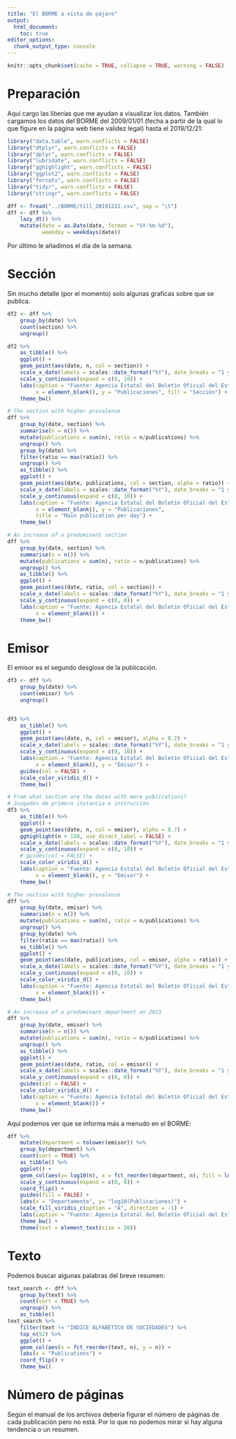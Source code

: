 ```yaml
---
title: "El BORME a vista de pájaro"
output:
  html_document:
    toc: true
editor_options: 
  chunk_output_type: console
---
```


```r
knitr::opts_chunk$set(cache = TRUE, collapse = TRUE, warning = FALSE)
```

# Preparación

Aquí cargo las liberías que me ayudan a visualizar los datos. 
También cargamos los datos del BORME del 2009/01/01 (fecha a partir de la qual lo que figure en la página web tiene validez legal) hasta el 2019/12/21:

```r
library("data.table", warn.conflicts = FALSE)
library("dtplyr", warn.conflicts = FALSE)
library("dplyr", warn.conflicts = FALSE)
library("lubridate", warn.conflicts = FALSE)
library("gghighlight", warn.conflicts = FALSE)
library("ggplot2", warn.conflicts = FALSE)
library("forcats", warn.conflicts = FALSE)
library("tidyr", warn.conflicts = FALSE)
library("stringr", warn.conflicts = FALSE)

dff <- fread("../BORME/till_20191221.csv", sep = "\t")
dff <- dff %>% 
    lazy_dt() %>% 
    mutate(date = as.Date(date, format = "%Y-%m-%d"),
           weekday = weekdays(date))
```

Por último le añadimos el día de la semana.

# Sección

Sin mucho detalle (por el momento) solo algunas graficas sobre que se publica.

```r
df2 <- dff %>% 
    group_by(date) %>% 
    count(section) %>% 
    ungroup()

df2 %>%
    as_tibble() %>% 
    ggplot() +
    geom_point(aes(date, n, col = section)) +
    scale_x_date(labels = scales::date_format("%Y"), date_breaks = "1 year") +
    scale_y_continuous(expand = c(0, 10)) +
    labs(caption = "Fuente: Agencia Estatal del Boletín Oficial del Estado",
         x = element_blank(), y = "Publicaciones", fill = "Sección") +
    theme_bw()

# The section with higher prevalence
dff %>% 
    group_by(date, section) %>% 
    summarise(n = n()) %>% 
    mutate(publications = sum(n), ratio = n/publications) %>% 
    ungroup() %>% 
    group_by(date) %>% 
    filter(ratio == max(ratio)) %>% 
    ungroup() %>% 
    as_tibble() %>% 
    ggplot() +
    geom_point(aes(date, publications, col = section, alpha = ratio)) +
    scale_x_date(labels = scales::date_format("%Y"), date_breaks = "1 year") +
    scale_y_continuous(expand = c(0, 10)) +
    labs(caption = "Fuente: Agencia Estatal del Boletín Oficial del Estado",
         x = element_blank(), y = "Publicaciones", 
         title = "Main publication per day") +
    theme_bw()

# An increase of a predominant section
dff %>% 
    group_by(date, section) %>% 
    summarise(n = n()) %>% 
    mutate(publications = sum(n), ratio = n/publications) %>% 
    ungroup() %>% 
    as_tibble() %>% 
    ggplot() +
    geom_point(aes(date, ratio, col = section)) +
    scale_x_date(labels = scales::date_format("%Y"), date_breaks = "1 year") +
    scale_y_continuous(expand = c(0, 0)) +
    labs(caption = "Fuente: Agencia Estatal del Boletín Oficial del Estado",
         x = element_blank()) +
    theme_bw()
```
 

# Emisor

El emisor es el segundo desglose de la publicación. 

```r
df3 <- dff %>% 
    group_by(date) %>% 
    count(emisor) %>% 
    ungroup()


df3 %>%
    as_tibble() %>% 
    ggplot() +
    geom_point(aes(date, n, col = emisor), alpha = 0.2) +
    scale_x_date(labels = scales::date_format("%Y"), date_breaks = "1 year") +
    scale_y_continuous(expand = c(0, 10)) +
    labs(caption = "Fuente: Agencia Estatal del Boletín Oficial del Estado",
         x = element_blank(), y = "Emisor") +
    guides(col = FALSE) +
    scale_color_viridis_d() +
    theme_bw()

# From what section are the dates with more publications?
# Juzgados de primera instancia e instruccion
df3 %>%
    as_tibble() %>% 
    ggplot() +
    geom_point(aes(date, n, col = emisor), alpha = 0.7) +
    gghighlight(n > 150, use_direct_label = FALSE) +
    scale_x_date(labels = scales::date_format("%Y"), date_breaks = "1 year") +
    scale_y_continuous(expand = c(0, 10)) +
    # guides(col = FALSE) +
    scale_color_viridis_d() +
    labs(caption = "Fuente: Agencia Estatal del Boletín Oficial del Estado",
         x = element_blank(), y = "Emisor") +
    theme_bw()

# The section with higher prevalence
dff %>% 
    group_by(date, emisor) %>% 
    summarise(n = n()) %>% 
    mutate(publications = sum(n), ratio = n/publications) %>% 
    ungroup() %>% 
    group_by(date) %>% 
    filter(ratio == max(ratio)) %>% 
    as_tibble() %>% 
    ggplot() +
    geom_point(aes(date, publications, col = emisor, alpha = ratio)) +
    scale_x_date(labels = scales::date_format("%Y"), date_breaks = "1 year") +
    scale_y_continuous(expand = c(0, 10)) +
    scale_color_viridis_d() +
    labs(caption = "Fuente: Agencia Estatal del Boletín Oficial del Estado",
         x = element_blank()) +
    theme_bw()

# An increase of a predominant department on 2013
dff %>% 
    group_by(date, emisor) %>% 
    summarise(n = n()) %>% 
    mutate(publications = sum(n), ratio = n/publications) %>% 
    ungroup() %>% 
    as_tibble() %>% 
    ggplot() +
    geom_point(aes(date, ratio, col = emisor)) +
    scale_x_date(labels = scales::date_format("%Y"), date_breaks = "1 year") +
    scale_y_continuous(expand = c(0, 0)) +
    guides(col = FALSE) +
    scale_color_viridis_d() +
    labs(caption = "Fuente: Agencia Estatal del Boletín Oficial del Estado",
         x = element_blank()) +
    theme_bw()
```
 
Aquí podemos ver que se informa más a menudo en el BORME:
 
```r
dff %>% 
    mutate(department = tolower(emisor)) %>% 
    group_by(department) %>% 
    count(sort = TRUE) %>% 
    as_tibble() %>% 
    ggplot() +
    geom_col(aes(y= log10(n), x = fct_reorder(department, n), fill = log10(n))) +
    scale_y_continuous(expand = c(0, 0)) +
    coord_flip() +
    guides(fill = FALSE) +
    labs(x = "Departamento", y= "log10(Publicaciones)") +
    scale_fill_viridis_c(option = "A", direction = -1) +
    labs(caption = "Fuente: Agencia Estatal del Boletín Oficial del Estado") +
    theme_bw() +
    theme(text = element_text(size = 20))
```

# Texto

Podemos buscar algunas palabras del breve resumen:

```r
text_search <- dff %>% 
    group_by(text) %>% 
    count(sort = TRUE) %>% 
    ungroup() %>% 
    as_tibble()
text_search %>%
    filter(text != "ÍNDICE ALFABÉTICO DE SOCIEDADES") %>% 
    top_n(52) %>% 
    ggplot() +
    geom_col(aes(x = fct_reorder(text, n), y = n)) +
    labs(x = "Publications") +
    coord_flip() +
    theme_bw()
```


# Número de páginas

Según el manual de los archivos debería figurar el número de páginas de cada publicación pero no está. Por lo que no podemos mirar si hay alguna tendencia o un resumen. 